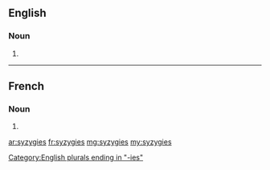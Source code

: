 ==English==

===Noun===
{{head|en|noun plural form}}

# {{plural of|syzygy|lang=en}}

[[Category:English plurals ending in "-ies"]]

----

==French==

===Noun===
{{head|fr|noun plural form|cat2= terms with incomplete gender}}

# {{plural of|syzygie|lang=fr}}

[[ar:syzygies]]
[[fr:syzygies]]
[[mg:syzygies]]
[[my:syzygies]]